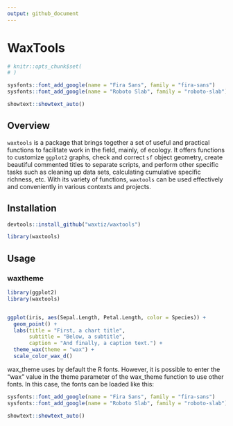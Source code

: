 ```yaml
---
output: github_document
---
```


<!-- README.md is generated from README.Rmd. Please edit that file -->

WaxTools
======

```r
# knitr::opts_chunk$set(
# )

sysfonts::font_add_google(name = "Fira Sans", family = "fira-sans")
sysfonts::font_add_google(name = "Roboto Slab", family = "roboto-slab")

showtext::showtext_auto()
```

## Overview

`waxtools` is a package that brings together a set of useful and practical functions to facilitate work in the field, mainly, of ecology. It offers functions to customize `ggplot2` graphs, check and correct `sf` object geometry, create beautiful commented titles to separate scripts, and perform other specific tasks such as cleaning up data sets, calculating cumulative specific richness, etc. With its variety of functions, `waxtools` can be used effectively and conveniently in various contexts and projects.

## Installation
```r
devtools::install_github("waxtiz/waxtools")
```

```r
library(waxtools)
```


## Usage

### waxtheme
```r
library(ggplot2)
library(waxtools)


ggplot(iris, aes(Sepal.Length, Petal.Length, color = Species)) +
  geom_point() +
  labs(title = "First, a chart title",
       subtitle = "Below, a subtitle",
       caption = "And finally, a caption text.") +
  theme_wax(theme = "wax") +
  scale_color_wax_d()

```

wax_theme uses by default the R fonts. However, it is possible to enter the "wax" value in the theme parameter of the wax_theme function to use other fonts. In this case, the fonts can be loaded like this:
```r
sysfonts::font_add_google(name = "Fira Sans", family = "fira-sans")
sysfonts::font_add_google(name = "Roboto Slab", family = "roboto-slab")

showtext::showtext_auto()
```
